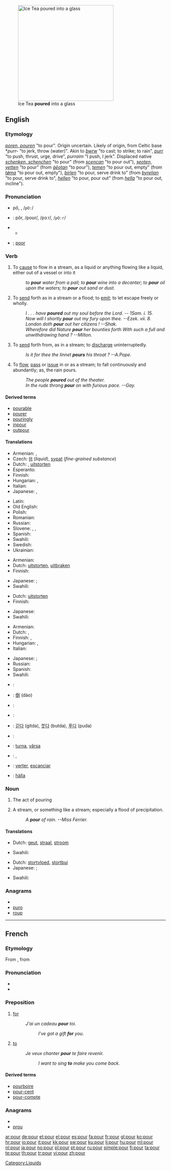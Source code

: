 [[Image:Ice Tea.jpg|thumb|300px|right|Ice Tea '''poured''' into a glass]]
==English==

===Etymology===
{{etyl|enm}} ''[[pouren#Middle English|poren, pouren]]'' "to pour". Origin uncertain. Likely of {{etyl|cel}} origin, from Celtic base *''purr-'' "to jerk, throw (water)". Akin to {{etyl|cym|-}} ''[[bwrw]]'' "to cast; to strike; to rain", {{etyl|gd|-}} ''[[purr#Scottish Gaelic|purr]]'' "to push, thrust, urge, drive", {{etyl|ga|-}} ''purraim'' "I push, I jerk". Displaced native {{enm}} ''[[schenchen#Middle English|schenken, schenchen]]'' "to pour" (from {{ang}} ''[[scencan#Old English|scencan]]'' "to pour out"), {{enm}} ''[[yetten#Middle English|ȝeoten, yetten]]'' "to pour" (from {{ang}} ''[[geotan#Old Enlgish|ġēotan]]'' "to pour"), {{enm}} ''[[temen#Middle English|temen]]'' "to pour out, empty" (from {{non}} ''[[tœma#Old Norse|tǿma]]'' "to pour out, empty"), {{enm}} ''[[birlen#Middle English|birlen]]'' "to pour, serve drink to" (from {{ang}} ''[[byrelian#Old English|byrelian]]'' "to pour, serve drink to", {{enm}} ''[[hellen#Middle English|hellen]]'' "to pour, pour out" (from {{non}} ''[[hella#Old Norse|hella]]'' "to pour out, incline").

===Pronunciation===
* {{a|RP}} pô, {{IPAchar|/pɔː/}}, /<tt>pO:</tt>/
* {{a|US}}: pôr, /poʊr/, /pɔːr/, /<tt>pO:r</tt>/
* {{audio|En-us-pour.ogg|Audio (US)}}
** {{rhymes|ɔː(r)}}
* {{homophones|pore}}; [[poor]] {{i|in some pronunciations}}

===Verb===
{{en-verb}}

# {{transitive}} To [[cause]] to flow in a stream, as a liquid or anything flowing like a liquid, either out of a vessel or into it
#: ''to '''pour''' water from a pail; to '''pour''' wine into a decanter; to '''pour''' oil upon the waters; to '''pour''' out sand or dust.''
# {{transitive}} To [[send]] forth as in a stream or a flood; to [[emit]]; to let escape freely or wholly.
#: ''I . . . have '''poured''' out my soul before the Lord. -- 1Sam. i. 15.''
#: ''Now will I shortly '''pour''' out my fury upon thee. --Ezek. vii. 8.''
#: ''London doth '''pour''' out her citizens !   --Shak.''
#: ''Wherefore did Nature '''pour''' her bounties forth With such a full and unwithdrawing hand ?  --Milton.''
# {{transitive}} To [[send]] forth from, as in a stream; to [[discharge]] uninterruptedly.
#: ''Is it for thee the linnet '''pours''' his throat ? --A.Pope.''
# {{intransitive}} To [[flow]], [[pass]] or [[issue]] in or as a stream; to fall continuously and abundantly; as, the rain pours.
#: ''The people '''poured''' out of the theater.''
#: ''In the rude throng '''pour''' on with furious pace. --Gay.''

====Derived terms====
* [[pourable]]
* [[pourer]]
* [[pouringly]]
* [[inpour]]
* [[outpour]]

====Translations====
{{trans-top|to cause to flow in a stream}}
* Armenian: {{t-|hy|թափել|tr=t’ap’el}},  {{t-|hy|լցնել|tr=lc’nel}}
* Czech: [[lít]] (''liquid''), [[sypat]] (''fine-grained substance'')
* Dutch: {{t+|nl|gieten}}, [[uitstorten]]
* Esperanto: {{t-|eo|verŝi|xs=Esperanto}}
* Finnish: {{t+|fi|kaataa}}
* Hungarian: {{t+|hu|önt}},  {{t+|hu|tölt}}
* Italian: {{t+|it|versare}}
* Japanese: {{t|ja|注ぐ|tr=そそぐ, sosogu}}, {{t|ja|注ぐ|tr=tsugu}}
{{trans-mid}}
* Latin: {{t|la|fundo}}
* Old English: {{t+|ang|ȝeotan|xs=Old English}}
* Polish: {{t+|pl|lać}} {{impf}}
* Romanian: {{t|ro|turna}}
* Russian: {{t+|ru|лить|tr=lit’}} {{impf}}
* Slovene: {{t|sl|zliti}},  {{t|sl|naliti}},  {{t-|sl|točiti}}
* Spanish: {{t|es|verter}}
* Swahili: {{t+|sw|mwaga|xs=Swahili}}
* Swedish: {{t|sv|hälla}}
* Ukrainian: {{t-|uk|лити|m|tr=lýty|xs=Ukrainian}} {{impf}}
{{trans-bottom}}

{{trans-top|to send forth as in a stream or a flood}}
* Armenian: {{t-|hy|թափել|tr=t’ap’el}}
* Dutch: [[uitstorten]], [[uitbraken]]
* Finnish: {{t|fi|vuodattaa}}
{{trans-mid}}
* Japanese: {{t|ja|注ぐ|tr=そそぐ, sosogu}}; {{qualifier|words in one's negative mind}} {{t|ja|吐露する|tr=toro suru}}
* Swahili: {{t+|sw|mwaga|xs=Swahili}}
{{trans-bottom}}

{{trans-top|to send forth from, as in a stream; to discharge uninterruptedly}}
* Dutch: [[uitstorten]]
* Finnish: {{t|fi|vuodattaa}}
{{trans-mid}}
* Japanese: {{t|ja|溢れ出る|tr=afure-deru}}
* Swahili: {{t+|sw|mwaga|xs=Swahili}}
{{trans-bottom}}

{{trans-top|to flow, pass or issue in or as a stream}}
* Armenian: {{t|hy|թափվել|tr=t’ap’vel}}
* Dutch: {{t+|nl|stromen}}, {{t-|nl|gutsen}}
* Finnish: {{t-|fi|valua}}, {{t-|fi|virrata}}
* Hungarian: {{t|hu|ömlik}}, {{t-|hu|zuhog}}
* Italian: {{t+|it|diluviare}}
{{trans-mid}}
* Japanese: {{qualifier|flow out}} {{t|ja|流れ出る|tr=nagare-deru}}; {{qualifier|issue in}} {{t|ja|殺到する|tr=sattō suru}}
* Russian: {{t+|ru|литься|tr=lít’s’a}} {{impf}}
* Spanish: {{t-|es|diluviar}}
* Swahili: {{t+|sw|mwaga|xs=Swahili}}
{{trans-bottom}}

{{checktrans-top}}
* {{ttbc|Arabic}}: {{Arab|[[سكب]]}} {{IPAchar|(sákaba)}}
* {{ttbc|Chinese}}: [[倒]] (dào)
* {{ttbc|French}}: {{t+|fr|verser}}
* {{ttbc|German}}: {{t+|de|gießen}}

{{checktrans-mid}}
* {{ttbc|Korean}}: [[긷다]] (gitda), [[붓다]] (butda), [[푸다]] (puda)
* {{ttbc|Portuguese}}: {{t+|pt|despejar}}
* {{ttbc|Romanian}}: [[turna]], [[vărsa]]
* {{ttbc|Serbian}}: {{t-|sr|liti}}, {{t-|sr|sipati}}
* {{ttbc|Spanish}}: [[verter]], [[escanciar]]
* {{ttbc|Swedish}}: [[hälla]]
{{checktrans-bottom}}

===Noun===
{{en-noun}}

# The act of pouring
# {{colloquial}} A stream, or something like a stream; especially a flood of precipitation.
#: ''A '''pour''' of rain. --Miss Ferrier.''

====Translations====
{{trans-top|a stream, or something like a stream; a flood}}
* Dutch: [[geut]], [[straal]], [[stroom]]
{{trans-mid}}
* Swahili: {{t+|sw|mwaga|xs=Swahili}}
{{trans-bottom}}

{{trans-top|a flood of precipitation}}
* Dutch: [[stortvloed]], [[stortbui]] {{f}}
* Japanese: {{t-|ja|注入|tr=chūnyū}}; {{t|ja|流出|tr=ryūshutsu}}
{{trans-mid}}
* Swahili: {{t+|sw|mwaga|xs=Swahili}}
{{trans-bottom}}

===Anagrams===
* {{alphagram|opru}}
* [[puro#English|puro]]
* [[roup#English|roup]]

[[Category:Liquids]]

----

==French==

===Etymology===
From {{etyl|fro|fr}} {{term|por|lang=fro}}, from {{etyl|la|fr}} {{term|pro|lang=la}}

===Pronunciation===
* {{audio|Fr-pour.ogg|audio}}
* {{IPA|/puʁ/ |lang=fr}}

===Preposition===
{{infl|fr|preposition}}

# [[for]]
#: ''J'ai un cadeau '''pour''' toi.''
#:: ''I've got a gift '''for''' you.''
# [[to]]
#: ''Je veux chanter '''pour''' te faire revenir.''
#:: ''I want to sing '''to''' make you come back.''

====Derived terms====
* [[pourboire]] {{m}}
* [[pour-cent]] {{m}}
* [[pour-compte]] {{m}}

===Anagrams===
* {{alphagram|opru}}
* [[prou#French|prou]]

[[ar:pour]]
[[de:pour]]
[[et:pour]]
[[el:pour]]
[[es:pour]]
[[fa:pour]]
[[fr:pour]]
[[gl:pour]]
[[ko:pour]]
[[hr:pour]]
[[io:pour]]
[[it:pour]]
[[kk:pour]]
[[sw:pour]]
[[ku:pour]]
[[li:pour]]
[[hu:pour]]
[[ml:pour]]
[[nl:pour]]
[[ja:pour]]
[[no:pour]]
[[pl:pour]]
[[pt:pour]]
[[ru:pour]]
[[simple:pour]]
[[fi:pour]]
[[ta:pour]]
[[te:pour]]
[[th:pour]]
[[tr:pour]]
[[vi:pour]]
[[zh:pour]]